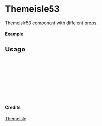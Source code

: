 
<Meta of={Themeisle53} title="Themeisle/Themeisle53" />

# Themeisle53

Themeisle53 component with different props.

#### Example

<Canvas of={Themeisle53.Primary} />

## Usage

```ts
import { Themeisle53 } from "yadl-ui";

const Example = () => {
  return (
      <Themeisle53 />
  );
};

export default Example;
```

#### Credits
[Themeisle](https://themeisle.com/illustrations/)
